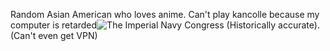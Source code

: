 Random Asian American who loves anime. Can't play kancolle because my computer is retarded[[File:3967dbba62e4ee45cb9a949063ca6dfa.jpg|thumb|The Imperial Navy Congress (Historically accurate)]]. (Can't even get VPN)